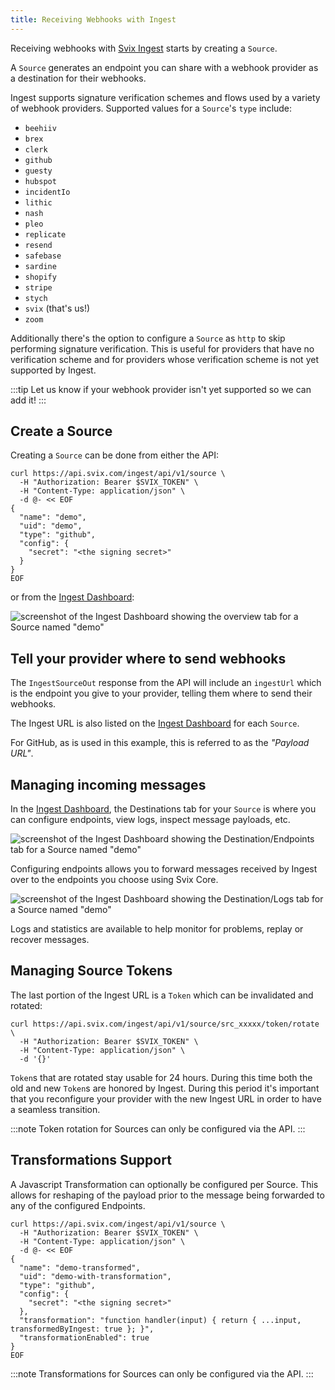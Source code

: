 ```yaml
---
title: Receiving Webhooks with Ingest
---
```



Receiving webhooks with [Svix Ingest] starts by creating a `Source`.

A `Source` generates an endpoint you can share with a webhook provider as a
destination for their webhooks.

Ingest supports signature verification schemes and flows used by a variety of
webhook providers. Supported values for a `Source`'s `type` include:

- `beehiiv`
- `brex`
- `clerk`
- `github`
- `guesty`
- `hubspot`
- `incidentIo`
- `lithic`
- `nash`
- `pleo`
- `replicate`
- `resend`
- `safebase`
- `sardine`
- `shopify`
- `stripe`
- `stych`
- `svix` (that's us!)
- `zoom`

Additionally there's the option to configure a `Source` as `http` to skip
performing signature verification. This is useful for providers that have no
verification scheme and for providers whose verification scheme is not yet
supported by Ingest.

:::tip
Let us know if your webhook provider isn't yet supported so we can add it!
:::


## Create a Source

Creating a `Source` can be done from either the API:

```shell
curl https://api.svix.com/ingest/api/v1/source \
  -H "Authorization: Bearer $SVIX_TOKEN" \
  -H "Content-Type: application/json" \
  -d @- << EOF
{
  "name": "demo",
  "uid": "demo",
  "type": "github",
  "config": {
    "secret": "<the signing secret>"
  }
}
EOF
```

or from the [Ingest Dashboard]:

![screenshot of the Ingest Dashboard showing the overview tab for a Source named "demo"](../../static/img/ingest/source-edit.png)


## Tell your provider where to send webhooks

The `IngestSourceOut` response from the API will include an `ingestUrl` which is
the endpoint you give to your provider, telling them where to send their
webhooks.

The Ingest URL is also listed on the [Ingest Dashboard] for each `Source`.

For GitHub, as is used in this example, this is referred to as the
_"Payload URL"_.


## Managing incoming messages

In the [Ingest Dashboard], the Destinations tab for your `Source` is where you
can configure endpoints, view logs, inspect message payloads, etc.

![screenshot of the Ingest Dashboard showing the Destination/Endpoints tab for a Source named "demo"](../../static/img/ingest/destination-endpoints.png)

Configuring endpoints allows you to forward messages received by Ingest over to
the endpoints you choose using Svix Core.

![screenshot of the Ingest Dashboard showing the Destination/Logs tab for a Source named "demo"](../../static/img/ingest/destination-logs.png)

Logs and statistics are available to help monitor for problems, replay or
recover messages.


## Managing Source Tokens

The last portion of the Ingest URL is a `Token` which can be
invalidated and rotated:

```shell
curl https://api.svix.com/ingest/api/v1/source/src_xxxxx/token/rotate \
  -H "Authorization: Bearer $SVIX_TOKEN" \
  -H "Content-Type: application/json" \
  -d '{}'
```

`Token`s that are rotated stay usable for 24 hours. During this time both the
old and new `Token`s are honored by Ingest. During this period it's important
that you reconfigure your provider with the new Ingest URL in order to have a
seamless transition.

:::note
Token rotation for Sources can only be configured via the API.
:::


## Transformations Support

A Javascript Transformation can optionally be configured per Source. This allows
for reshaping of the payload prior to the message being forwarded to any of the
configured Endpoints.

```shell
curl https://api.svix.com/ingest/api/v1/source \
  -H "Authorization: Bearer $SVIX_TOKEN" \
  -H "Content-Type: application/json" \
  -d @- << EOF
{
  "name": "demo-transformed",
  "uid": "demo-with-transformation",
  "type": "github",
  "config": {
    "secret": "<the signing secret>"
  },
  "transformation": "function handler(input) { return { ...input, transformedByIngest: true }; }",
  "transformationEnabled": true
}
EOF
```

:::note
Transformations for Sources can only be configured via the API.
:::

[Svix Ingest]: https://svix.com/ingest
[Ingest Dashboard]: https://dashboard.svix.com/ingest
